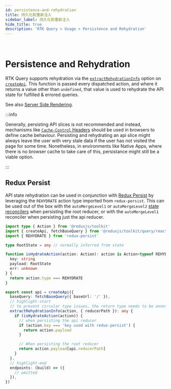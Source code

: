 ```yaml
---
id: persistence-and-rehydration
title: 持久化和重新注入
sidebar_label: 持久化和重新注入
hide_title: true
description: 'RTK Query > Usage > Persistence and Rehydration'
---
```


&nbsp;

# Persistence and Rehydration

RTK Query supports rehydration via the [`extractRehydrationInfo`](../api/createApi.mdx#extractrehydrationinfo)
option on [`createApi`](../api/createApi.mdx). This function is passed every dispatched action,
and where it returns a value other than `undefined`, that value is used to rehydrate the API state
for fulfilled & errored queries.

See also [Server Side Rendering](./server-side-rendering.mdx).

:::info

Generally, persisting API slices is not recommended and instead, mechanisms like
[`Cache-Control` Headers](https://developer.mozilla.org/en-US/docs/Web/HTTP/Headers/Cache-Control)
should be used in browsers to define cache behaviour.
Persisting and rehydrating an api slice might always leave the user with very stale data if the user
has not visited the page for some time.
Nonetheless, in environments like Native Apps, where there is no browser cache to take care of this,
persistance might still be a viable option.

:::

## Redux Persist

API state rehydration can be used in conjunction with [Redux Persist](https://github.com/rt2zz/redux-persist)
by leveraging the `REHYDRATE` action type imported from `redux-persist`. This can be used out of the
box with the `autoMergeLevel1` or `autoMergeLevel2` [state reconcilers](https://github.com/rt2zz/redux-persist#state-reconciler)
when persisting the root reducer, or with the `autoMergeLevel1` reconciler when persisting just the api reducer.

```ts title="redux-persist rehydration example"
import type { Action } from '@reduxjs/toolkit'
import { createApi, fetchBaseQuery } from '@reduxjs/toolkit/query/react'
import { REHYDRATE } from 'redux-persist'

type RootState = any // normally inferred from state

function isHydrateAction(action: Action): action is Action<typeof REHYDRATE> & {
  key: string
  payload: RootState
  err: unknown
} {
  return action.type === REHYDRATE
}

export const api = createApi({
  baseQuery: fetchBaseQuery({ baseUrl: '/' }),
  // highlight-start
  // to prevent circular type issues, the return type needs to be annotated as any
  extractRehydrationInfo(action, { reducerPath }): any {
    if (isHydrateAction(action)) {
      // when persisting the api reducer
      if (action.key === 'key used with redux-persist') {
        return action.payload
      }

      // When persisting the root reducer
      return action.payload[api.reducerPath]
    }
  },
  // highlight-end
  endpoints: (build) => ({
    // omitted
  }),
})
```
